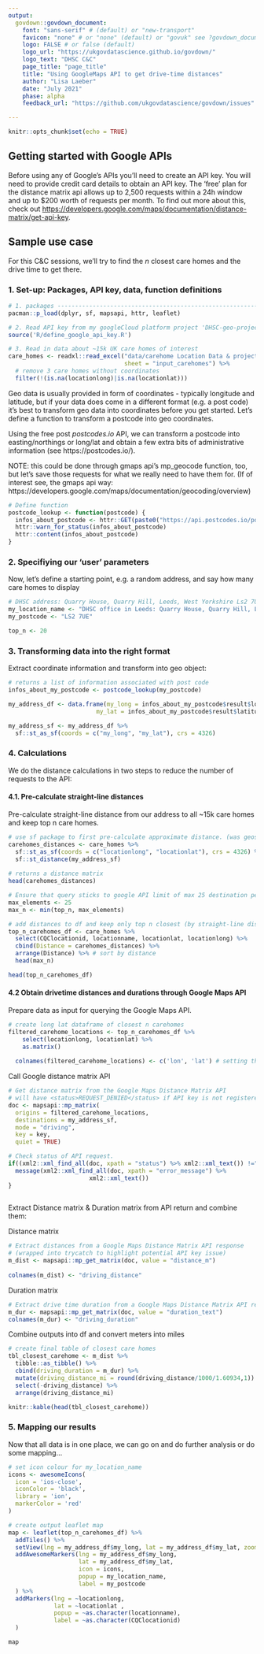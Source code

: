 ```yaml
---
output:
  govdown::govdown_document:
    font: "sans-serif" # (default) or "new-transport"
    favicon: "none" # or "none" (default) or "govuk" see ?govdown_document
    logo: FALSE # or false (default)
    logo_url: "https://ukgovdatascience.github.io/govdown/"
    logo_text: "DHSC C&C"
    page_title: "page_title"
    title: "Using GoogleMaps API to get drive-time distances"
    author: "Lisa Laeber"
    date: "July 2021"
    phase: alpha
    feedback_url: "https://github.com/ukgovdatascience/govdown/issues"

---
```


```r
knitr::opts_chunk$set(echo = TRUE)
```


## Getting started with Google APIs

Before using any of Google's APIs you'll need to create an API key. 
You will need to provide credit card details to obtain an API key. 
The 'free' plan for the distance matrix api allows up to 2,500 requests within a 
24h window and up to $200 worth of requests per month. 
To find out more about this, check out <https://developers.google.com/maps/documentation/distance-matrix/get-api-key>. 

## Sample use case

For this C&C sessions, we'll try to find the *n* closest care homes and the drive time to get there.

### 1. Set-up: Packages, API key, data, function definitions
```r
# 1. packages ----------------------------------------------------------------
pacman::p_load(dplyr, sf, mapsapi, httr, leaflet)

# 2. Read API key from my googleCloud platform project 'DHSC-geo-project-Apr21'
source('R/define_google_api_key.R')

# 3. Read in data about ~15k UK care homes of interest
care_homes <- readxl::read_excel("data/carehome Location Data & project overview.xlsx",
                                 sheet = "input_carehomes") %>% 
  # remove 3 care homes without coordinates
  filter(!(is.na(locationlong)|is.na(locationlat)))
```

Geo data is usually provided in form of coordinates - typically longitude and latitude, but if your data does come in a different format (e.g. a post code) it's best to transform geo data into coordinates before you get started.
Let's define a function to transform a postcode into geo coordinates.

Using the free post *postcodes.io* API, we can transform a postcode into easting/northings or long/lat and obtain a few extra bits of administrative information (see https://postcodes.io/).

NOTE: this could be done through gmaps api's mp_geocode function, too, but let's save those requests for what we really need to have them for.
(If of interest see, the gmaps api way: https://developers.google.com/maps/documentation/geocoding/overview)

```r
# Define function
postcode_lookup <- function(postcode) {
  infos_about_postcode <- httr::GET(paste0("https://api.postcodes.io/postcodes/", postcode))
  httr::warn_for_status(infos_about_postcode)
  httr::content(infos_about_postcode)
}

```

### 2. Specifiying our 'user' parameters

Now, let's define a starting point, e.g. a random address, and say how many care homes to display
```r
# DHSC address: Quarry House, Quarry Hill, Leeds, West Yorkshire Ls2 7Ue, Leeds LS2 7UE
my_location_name <- "DHSC office in Leeds: Quarry House, Quarry Hill, Leeds LS2 7UE"
my_postcode <- "LS2 7UE"

top_n <- 20

```

### 3. Transforming data into the right format

Extract coordinate information and transform into geo object:
```r
# returns a list of information associated with post code
infos_about_my_postcode <- postcode_lookup(my_postcode)

my_address_df <- data.frame(my_long = infos_about_my_postcode$result$longitude, 
                         my_lat = infos_about_my_postcode$result$latitude)

my_address_sf <- my_address_df %>% 
  sf::st_as_sf(coords = c("my_long", "my_lat"), crs = 4326) 

```


### 4. Calculations
We do the distance calculations in two steps to reduce the number of requests to the API:

#### 4.1. Pre-calculate straight-line distances
Pre-calculate straight-line distance from our address to all ~15k care homes and keep top n care homes.
```r
# use sf package to first pre-calculate approximate distance. (was geosphere pkg)
carehomes_distances <- care_homes %>% 
  sf::st_as_sf(coords = c("locationlong", "locationlat"), crs = 4326) %>% 
  sf::st_distance(my_address_sf)
  
# returns a distance matrix
head(carehomes_distances)
```

```r
# Ensure that query sticks to google API limit of max 25 destination per start point
max_elements <- 25 
max_n <- min(top_n, max_elements)

# add distances to df and keep only top n closest (by straight-line dist) care homes
top_n_carehomes_df <- care_homes %>% 
  select(CQClocationid, locationname, locationlat, locationlong) %>% 
  cbind(Distance = carehomes_distances) %>% 
  arrange(Distance) %>% # sort by distance
  head(max_n)

head(top_n_carehomes_df)
```

#### 4.2 Obtain drivetime distances and durations through Google Maps API

Prepare data as input for querying the Google Maps API.
```r
# create long lat dataframe of closest n carehomes
filtered_carehome_locations <- top_n_carehomes_df %>%
    select(locationlong, locationlat) %>% 
    as.matrix()
  
  colnames(filtered_carehome_locations) <- c('lon', 'lat') # setting this consistent with mapsapi package documentation
```

Call Google distance matrix API
```r
# Get distance matrix from the Google Maps Distance Matrix API  
# will have <status>REQUEST_DENIED</status> if API key is not registered
doc <- mapsapi::mp_matrix(
  origins = filtered_carehome_locations,
  destinations = my_address_sf,
  mode = "driving",
  key = key,
  quiet = TRUE)

# Check status of API request.
if((xml2::xml_find_all(doc, xpath = "status") %>% xml2::xml_text()) !="OK"){
  message(xml2::xml_find_all(doc, xpath = "error_message") %>% 
                       xml2::xml_text())
}
   

```

Extract Distance matrix & Duration matrix from API return and combine them:

Distance matrix
```r
# Extract distances from a Google Maps Distance Matrix API response
# (wrapped into trycatch to highlight potential API key issue)
m_dist <- mapsapi::mp_get_matrix(doc, value = "distance_m")
  
colnames(m_dist) <- "driving_distance"
```

Duration matrix
```r
# Extract drive time duration from a Google Maps Distance Matrix API response
m_dur <- mapsapi::mp_get_matrix(doc, value = "duration_text")
colnames(m_dur) <- "driving_duration"
```

Combine outputs into df and convert meters into miles
```r
# create final table of closest care homes
tbl_closest_carehome <- m_dist %>% 
  tibble::as_tibble() %>% 
  cbind(driving_duration = m_dur) %>% 
  mutate(driving_distance_mi = round(driving_distance/1000/1.60934,1)) %>%  # derive distance in mi
  select(-driving_distance) %>% 
  arrange(driving_distance_mi)

knitr::kable(head(tbl_closest_carehome))

```



### 5. Mapping our results

Now that all data is in one place, we can go on and do further analysis or do some mapping...
```r

# set icon colour for my_location_name
icons <- awesomeIcons(
  icon = 'ios-close',
  iconColor = 'black',
  library = 'ion',
  markerColor = 'red'
)

# create output leaflet map
map <- leaflet(top_n_carehomes_df) %>% 
  addTiles() %>% 
  setView(lng = my_address_df$my_long, lat = my_address_df$my_lat, zoom = 12) %>% 
  addAwesomeMarkers(lng = my_address_df$my_long, 
                    lat = my_address_df$my_lat, 
                    icon = icons, 
                    popup = my_location_name,
                    label = my_postcode
  ) %>% 
  addMarkers(lng = ~locationlong,
             lat = ~locationlat ,
             popup = ~as.character(locationname),
             label = ~as.character(CQClocationid)
  )

map
```

